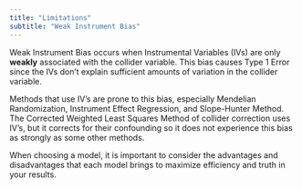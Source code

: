 ```yaml
---
title: "Limitations"
subtitle: "Weak Instrument Bias"
---
```


Weak Instrument Bias occurs when Instrumental Variables (IVs) are only **weakly** associated with the collider variable. This bias causes Type 1 Error since the IVs don't explain sufficient amounts of variation in the collider variable.

Methods that use IV's are prone to this bias, especially Mendelian Randomization, Instrument Effect Regression, and Slope-Hunter Method. The Corrected Weighted Least Squares Method of collider correction uses IV's, but it corrects for their confounding so it does not experience this bias as strongly as some other methods. 

When choosing a model, it is important to consider the advantages and disadvantages that each model brings to maximize efficiency and truth in your results.


